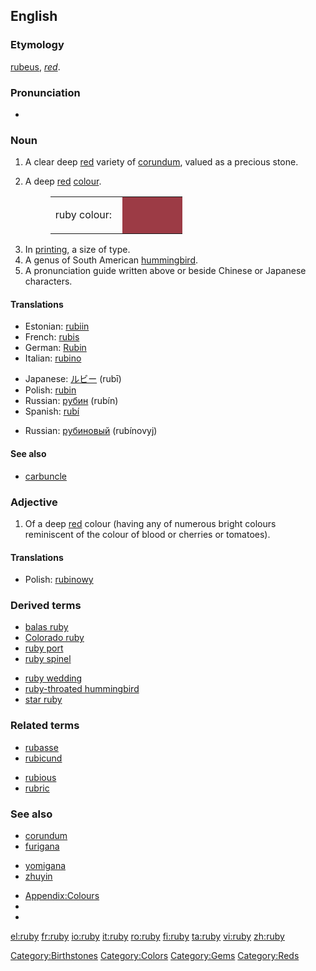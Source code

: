 {{see|Ruby}}
==English==

===Etymology===
{{L.}} [[rubeus]], ''[[red]]''.

===Pronunciation===
*{{rhymes|uːbi}}

===Noun===
{{en-noun|rubies}}

# A clear deep [[red]] variety of [[corundum]], valued as a precious stone.
# {{colour}} A deep [[red]] [[colour]].
#:<table><tr><td>ruby colour: &nbsp;</td><td bgcolor="#9C3B45" width="80">&nbsp; </td></tr></table>
# In [[printing]], a size of type.
# A genus of South American [[hummingbird]].
# A pronunciation guide written above or beside Chinese or Japanese characters.

====Translations====
{{trans-top|the type of gem}}
*Estonian: [[rubiin]]
*French: [[rubis]] {{m}} 
*German: [[Rubin]] {{m}} 
*Italian: [[rubino]] {{m}} 
{{trans-mid}}
*Japanese: [[ルビー]] (rubī)
*Polish: [[rubin]] {{m}}
*Russian: [[рубин]] (rubín) {{m}}
*Spanish: [[rubí]] {{m}}
{{trans-bottom}}

{{trans-top|the colour}}
{{trans-mid}}
*Russian: [[рубиновый]] (rubínovyj)
{{trans-bottom}}

{{trans-top|size of typeface}}
{{trans-mid}}
{{trans-bottom}}

{{trans-top|hummingbird}}
{{trans-mid}}
{{trans-bottom}}

{{trans-top|the pronunciation guide}}
{{trans-mid}}
{{trans-bottom}}

====See also====
*[[carbuncle]]

===Adjective===
{{en-adj}}

# {{colour}} Of a deep [[red]] colour (having any of numerous bright colours reminiscent of the colour of blood or cherries or tomatoes).

====Translations====
{{trans-top|the colour}}
{{trans-mid}}
*Polish: [[rubinowy]]
{{trans-bottom}}

===Derived terms===
{{top2}}
*[[balas ruby]]
*[[Colorado ruby]]
*[[ruby port]]
*[[ruby spinel]]
{{mid2}}
*[[ruby wedding]]
*[[ruby-throated hummingbird]]
*[[star ruby]]
{{bottom}}

===Related terms===
{{top2}}
*[[rubasse]]
*[[rubicund]]
{{mid2}}
*[[rubious]]
*[[rubric]]
{{bottom}}

===See also===
{{top2}}
*[[corundum]]
*[[furigana]]
{{mid2}}
*[[yomigana]]
*[[zhuyin]]
{{bottom}}

*[[Wiktionary_Appendix:Colours|Appendix:Colours]]
*{{pedialite|Ruby (gemstone)}}
*{{pedialite|Ruby characters}}

[[Category:Birthstones]]
[[Category:Colors]]
[[Category:Gems]]
[[Category:Reds]]

[[el:ruby]]
[[fr:ruby]]
[[io:ruby]]
[[it:ruby]]
[[ro:ruby]]
[[fi:ruby]]
[[ta:ruby]]
[[vi:ruby]]
[[zh:ruby]]